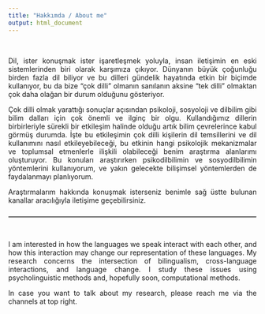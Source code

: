 ---
title: "Hakkımda / About me"
output: html_document
---

<html>
<head>
<style>
hr { 
  display: block;
  margin-top: 0.5em;
  margin-bottom: 0.5em;
  margin-left: auto;
  margin-right: auto;
  border-style: inset;
  border-width: 1px;
} 
</style>
</head>
<body>

<br />

<div style="text-align: justify"> Dil, ister konuşmak ister işaretleşmek yoluyla, insan iletişimin en eski sistemlerinden biri olarak karşımıza çıkıyor. Dünyanın büyük çoğunluğu birden fazla dil biliyor ve bu dilleri gündelik hayatında etkin bir biçimde kullanıyor, bu da bize "çok dilli" olmanın sanılanın aksine "tek dilli" olmaktan çok daha olağan bir durum olduğunu gösteriyor.

Çok dilli olmak yarattığı sonuçlar açısından psikoloji, sosyoloji ve dilbilim gibi bilim dalları için çok önemli ve ilginç bir olgu. Kullandığımız dillerin birbirleriyle sürekli bir etkileşim halinde olduğu artık bilim çevrelerince kabul görmüş durumda. İşte bu etkileşimin çok dilli kişilerin dil temsillerini ve dil kullanımını nasıl etkileyebileceği, bu etkinin hangi psikolojik mekanizmalar ve toplumsal etmenlerle ilişkili olabileceği benim araştırma alanlarımı oluşturuyor. Bu konuları araştırırken psikodilbilimin ve sosyodilbilimin yöntemlerini kullanıyorum, ve yakın gelecekte bilişimsel yöntemlerden de faydalanmayı planlıyorum.

Araştırmalarım hakkında konuşmak isterseniz benimle sağ üstte bulunan kanallar aracılığıyla iletişime geçebilirsiniz. </div>

<br />
<hr>
<br />

<div style="text-align: justify"> I am interested in how the languages we speak interact with each other, and how this interaction may change our representation of these languages. My research concerns the intersection of bilingualism, cross-language interactions, and language change. I study these issues using psycholinguistic methods and, hopefully soon, computational methods.

In case you want to talk about my research, please reach me via the channels at top right. </div>